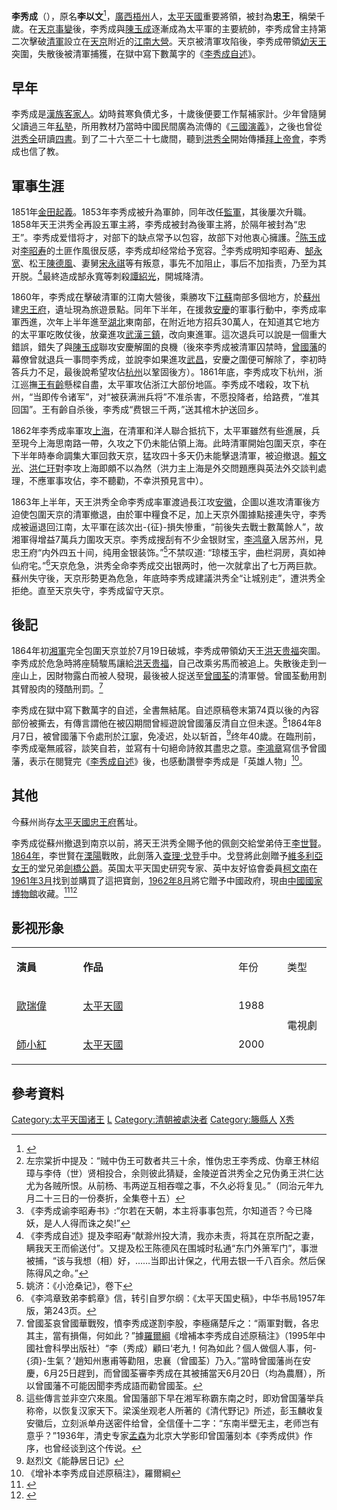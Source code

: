{{東亞男性歷史人物
|名稱 =李秀成
|身份 =
|國家 =
|時代 =
|主君 =
|屆數 =
|最高職務 =[[太平天国|太平天国]]忠王
|前任 = 
|繼任 = 
|圖片名稱 = StatueofLiXiucheng.jpeg
|圖片大小 = 250px
|圖片說明 = 忠王府內的李秀成雕像
|姓 =[[李姓|李姓]]
|名 =秀成
|姓名 =
|字 =
|官職 =
|封爵 =
|封號 =[[忠王|忠王]]
|位階 =
|族裔 =[[漢族|漢族]] 
|氏族 =
|籍貫 =
|小字 =
|別名 =李以文
|其他名號 =
|出生日期 =大清[[道光|道光]]三年（1823年）
|出生地點 =[[中國|中國]][[廣西|廣西]]省梧州大黎里新旺村 
|婚年 =
|逝世年 ={{death date and age|1864|8|7|1823|8|7|}} 
|逝世地 =
|諡號 =
|墓葬 =
|祠廟 =
|父親 =李世高
|嫡母 =
|母親 =陸氏
|元配 =
|正室 =
|妻 =
|繼室 =
|平妻 =
|側室 =
|兄弟 =胞弟：李明成 
|姊妹 =
|其他親屬 =堂弟：[[李世贤|李世贤]]
|出身 = <!---此处指科举出身--->
|功名 = 
|經歷 =1849年加入拜上帝教，1851年加入太平軍
|著作 =
|注釋 =
}}

'''李秀成'''（{{bd|1823年||1864年|8月7日|CatIdx=L李}}），原名'''李以文'''<ref>{{cite web |language=zh-tw |url=http://culture.china.com/zh_cn/history/yeshi/11036692/20101110/16234830.html |title=揭秘太平天國瘋狂的「避諱癖」:因重名被砍頭 |publisher=[[中華網|中華網]] |date=2010-11-10 |accessdate=2011-02-16 |deadurl=yes |archiveurl=https://web.archive.org/web/20110408005734/http://culture.china.com/zh_cn/history/yeshi/11036692/20101110/16234830.html |archivedate=2011年4月8日 |df= }}</ref>，[[廣西|廣西]][[梧州|梧州]]人，[[太平天國|太平天國]]重要將領，被封為'''忠王'''，稱榮千歲。在[[天京事變|天京事變]]後，李秀成與[[陳玉成|陳玉成]]逐漸成為太平軍的主要統帥，李秀成曾主持第二次擊破[[清軍|清軍]]設立在[[天京|天京]]附近的[[江南大营|江南大營]]。天京被清軍攻陷後，李秀成帶領[[洪天貴福|幼天王]]突圍，失散後被清軍捕獲，在獄中寫下數萬字的《[[李秀成自述|李秀成自述]]》。

== 早年 ==
李秀成是[[漢族|漢族]][[客家人|客家人]]。幼時貧寒負債尤多，十歲後便要工作幫補家計。少年曾隨舅父讀過三年[[私塾|私塾]]，所用教材乃當時中國民間廣為流傳的《[[三國演義|三國演義]]》，之後也曾從[[洪秀全|洪秀全]]研讀[[四書|四書]]。到了二十六至二十七歲間，聽到[[洪秀全|洪秀全]]開始傳播[[拜上帝會|拜上帝會]]，李秀成也信了教。

== 軍事生涯 ==
1851年[[金田起義|金田起義]]。1853年李秀成被升為軍帥，同年改任[[監軍|監軍]]，其後屢次升職。1858年天王洪秀全再設五軍主將，李秀成被封為後軍主將，於隔年被封為“忠王”。李秀成爱惜将才，对部下的缺点常予以包容，故部下对他衷心擁護。<ref>左宗棠折中提及：“贼中伪王可数者共三十余，惟伪忠王李秀成、伪章王林绍璋与李侍（世）贤相投合，余则彼此猜疑，金陵逆首洪秀全之兄伪勇王洪仁达尤为各贼所恨。从前杨、韦两逆互相吞噬之事，不久必将复见。”（同治元年九月二十三日的一份奏折，全集卷十五）</ref>[[陈玉成|陈玉成]]对[[李昭寿|李昭寿]]的土匪作風很反感，李秀成却经常给予宽容。<ref>《李秀成谕李昭寿书》:“尔若在天朝，本主将事事包荒，尔知道否？今已降妖，是人人得而诛之矣!”</ref>李秀成明知李昭寿、[[郜永宽|郜永宽]]、松王[[陳德風|陳德風]]、妻舅[[宋永祺|宋永祺]]等有叛意，事先不加阻止，事后不加指责，乃至为其开脱。<ref>《李秀成自述》提及李昭寿“献滁州投大清，我亦未责，将其在京所配之妻，瞒我天王而偷送付”。又提及松王陈德风在围城时私通“东门外箫军门”，事泄被捕，“该与我想（相）好，……当即出计保之，代用去银一千八百余。然后保陈得风之命。”</ref>最終造成郜永寬等刺殺[[譚紹光|譚紹光]]，開城降清。

1860年，李秀成在擊破清軍的江南大營後，乘勝攻下[[江蘇|江蘇]]南部多個地方，於[[蘇州|蘇州]]建[[太平天國忠王府|忠王府]]，遺址現為旅遊景點。同年下半年，在援救[[安慶|安慶]]的軍事行動中，李秀成率軍西進，次年上半年進至[[湖北|湖北]]東南部，在附近地方招兵30萬人，在知道其它地方的太平軍吃敗仗後，放棄進攻[[武漢|武漢三鎮]]，改向東進軍。這次退兵可以說是一個重大錯誤，錯失了與[[陳玉成|陳玉成]]聯攻安慶解圍的良機（後來李秀成被清軍囚禁時，[[曾國藩|曾國藩]]的幕僚曾就退兵一事問李秀成，並說李如果進攻[[武昌|武昌]]，安慶之圍便可解除了，李初時答兵力不足，最後說希望攻佔[[杭州|杭州]]以鞏固後方）。1861年底，李秀成攻下杭州，浙江巡撫[[王有齡|王有齡]]懸樑自盡，太平軍攻佔浙江大部份地區。李秀成不嗜殺，攻下杭州，“当即传令诸军”，对“被获满洲兵将”不准杀害，不愿投降者，给路费，“准其回国”。王有齡自杀後，李秀成“费银三千两，”送其棺木护送回乡。

1862年李秀成率軍攻[[上海|上海]]，在清軍和洋人聯合抵抗下，太平軍雖然有些進展，兵至現今上海思南路一帶，久攻之下仍未能佔領上海。此時清軍開始包圍天京，李在下半年時奉命調集大軍回救天京，猛攻四十多天仍未能擊退清軍，被迫撤退。[[賴文光|賴文光]]、[[洪仁玕|洪仁玕]]對李攻上海即頗不以為然（洪力主上海是外交問題應與英法外交談判處理，不應軍事攻佔，李不聽勸，不幸洪預見言中）。

1863年上半年，天王洪秀全命李秀成率軍渡過長江攻[[安徽|安徽]]，企圖以進攻清軍後方迫使包圍天京的清軍撤退，由於軍中糧食不足，加上天京外圍據點接連失守，李秀成被逼退回江南，太平軍在該次出-{征}-損失慘重，“前後失去戰士數萬餘人”，故湘軍得增益7萬兵力圍攻天京。李秀成搜刮有不少金银财宝，[[李鸿章|李鸿章]]入居苏州，見忠王府“内外四五十间，纯用金银装饰。”<ref>姚济：《小沧桑记》，卷下</ref>不禁叹道: “琼楼玉宇，曲栏洞房，真如神仙府宅。”<ref>《李鸿章致弟李鹤章》信，转引自罗尔纲：《太平天国史稿》，中华书局1957年版，第243页。</ref>天京危急，洪秀全命李秀成交出银两时，他一次就拿出了七万两巨款。蘇州失守後，天京形勢更為危急，年底時李秀成建議洪秀全“让城别走”，遭洪秀全拒绝。直至天京失守，李秀成留守天京。

== 後記 ==
1864年初[[湘軍|湘軍]]完全包圍天京並於7月19日破城，李秀成帶領幼天王[[洪天贵福|洪天贵福]]突圍。李秀成於危急時將座騎駿馬讓給[[洪天贵福|洪天贵福]]，自己改乘劣馬而被追上。失散後走到一座山上，因財物露白而被人發現，最後被人捉送至[[曾國荃|曾國荃]]的清軍營。曾國荃動用割其臂股肉的殘酷刑罰。<ref>曾國荃哀曾國華戰歿，憤李秀成遂割李股，李極痛楚斥之：“兩軍對戰，各忠其主，當有損傷，何如此？”據[[羅爾綱|羅爾綱]]《增補本李秀成自述原稿注》（1995年中國社會科學出版社）“李（秀成）顧曰‘老九！何為如此？個人做個人事，何-{須}-生氣？’趙知州惠甫等勸阻，忠襄（曾國荃）乃入。”當時曾國藩尚在安慶，6月25日趕到，而曾國荃審李秀成在其被捕當天6月20日（均為農曆），所以曾國藩不可能因聞李秀成語而勸曾國荃。</ref>

李秀成在獄中寫下數萬字的自述，全書無結尾。自述原稿卷末第74頁以後的內容部份被撕去，有傳言謂他在被囚期間曾經遊說曾國藩反清自立但未遂。<ref>這些傳言並非空穴來風。曾国藩部下早在湘军称霸东南之时，即劝曾国藩举兵称帝，以恢复汉家天下。梁溪坐观老人所著的《清代野记》所述，彭玉麟收复安徽后，立刻派单舟送密件给曾，全信僅十二字：“东南半壁无主，老师岂有意乎？”1936年，清史专家[[孟森|孟森]]为北京大学影印曾国藩刻本《李秀成供》作序，也曾经谈到这个传说。</ref>1864年8月7日，被曾國藩下令處刑於[[江寧|江寧]]，免凌迟，处以斩首，<ref>赵烈文《能静居日记》</ref>终年40歲。在臨刑前，李秀成毫無戚容，談笑自若，並寫有十句絕命詩敘其盡忠之意。[[李鴻章|李鴻章]]寫信予曾國藩，表示在閱覽完《[[李秀成自述|李秀成自述]]》後，也感動讚譽李秀成是「英雄人物」<ref>《增补本李秀成自述原稿注》，羅爾綱</ref>。

== 其他 ==
今蘇州尚存[[太平天國忠王府|太平天國忠王府]]舊址。

李秀成從蘇州撤退到南京以前，將天王洪秀全賜予他的佩劍交給堂弟侍王[[李世賢|李世賢]]。[[1864年|1864年]]，李世賢在[[溧陽|溧陽]]戰敗，此劍落入[[查理·喬治·戈登|查理·戈登]]手中。戈登將此劍贈予[[維多利亞女王|維多利亞女王]]的堂兄弟[[乔治亲王_(剑桥公爵)|劍橋公爵]]。英国太平天国史研究专家、英中友好協會委員[[柯文南|柯文南]]在[[1961年|1961年]][[3月|3月]]找到並購買了這把寶劍，[[1962年|1962年]][[8月|8月]]將它贈予中國政府，現由[[中國國家博物館|中國國家博物館]]收藏。<ref name="陸鍵東2017">{{cite book|author=陸鍵東|title=歷史的憂傷：董每戡的最後二十四年（1956—1980）| url=https://books.google.com/books?id=GeunDgAAQBAJ&pg=PA415|date=2017-01-20|location=香港| publisher=中和出版|isbn=978-988-8369-74-4|pages=415}}</ref><ref>{{cite web | url=http://www.chnmuseum.cn/Default.aspx?TabId=212&AntiqueLanguageID=7312 |title=太平天国忠王李秀成的宝剑 |website=[[中國國家博物館|中國國家博物館]] | archiveurl=https://web.archive.org/web/20180304231558/http://www.chnmuseum.cn/Default.aspx?TabId=212&AntiqueLanguageID=7312 | archivedate=2018-03-04}}</ref>
{{文庫|干王洪仁玕等勸諭清朝官兵棄暗投明檄}}

== 影视形象 ==
{| class="wikitable" width="60%" border=1
|- style="background: cornflowerblue; color: white;" align="center"
|style="width: 15%;"|'''演員'''||style="width: 35%;"|'''作品'''||style="width: 10%;"|年份||style="width: 10%;"|类型
|-
|[[歐瑞偉|歐瑞偉]]||[[太平天國_(無綫電視劇)|太平天國]]||1988||rowspan="2"|電視劇
|-
|[[師小紅|師小紅]]||[[太平天國_(2000年電視劇)|太平天國]]||2000
|}
== 參考資料 ==
{{Reflist|2}}

{{太平天国|nocat}}
{{中國民變起事領袖}}
{{Authority control}}
{{DEFAULTSORT:L李}}
[[Category:太平天国诸王|Category:太平天国诸王]]
[[Category:太平天国将领|L]]
[[Category:清朝被處決者|Category:清朝被處決者]]
[[Category:籐縣人|Category:籐縣人]]
[[Category:李姓|X秀]]